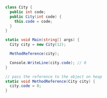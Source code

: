 ```csharp
class City {
  public int code;
  public City(int code) {
    this.code = code;
  }
}

static void Main(string[] args) {
  City city = new City(12);

  MethodReference(city);

  Console.WriteLine(city.code); // 0
}

// pass the reference to the object on heap
static void MethodReference(City city) {
  city.code = 0;
}
```